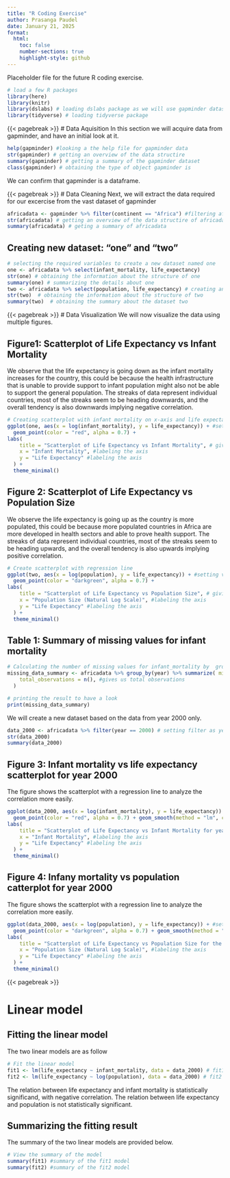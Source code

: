 ```yaml
---
title: "R Coding Exercise"
author: Prasanga Paudel
date: January 21, 2025
format:
  html:
    toc: false
    number-sections: true
    highlight-style: github
---
```


Placeholder file for the future R coding exercise.

```r
# load a few R packages
library(here)
library(knitr)
library(dslabs) # loading dslabs package as we will use gapminder dataset from it
library(tidyverse) # loading tidyverse package 
```

{{< pagebreak >}}
# Data Aquisition
In this section we will acquire data from gapminder, and have an initial look at it.
```r
help(gapminder) #looking a the help file for gapminder data
str(gapminder) # getting an overview of the data structire
summary(gapminder) # getting a summary of the gapminder dataset
class(gapminder) # obtaining the type of object gapminder is
```
We can confirm that gapminder is a dataframe.

{{< pagebreak >}}
# Data Cleaning
Next, we will extract the data required for our excercise from the vast dataset of gapminder
```r
africadata <- gapminder %>% filter(continent == "Africa") #filtering african countries to make a new dataset
str(africadata) # getting an overview of the data structire of africadata
summary(africadata) # geting a summary of africadata
```

## Creating new dataset: "one" and "two"

```r
# selecting the required variables to create a new dataset named one
one <- africadata %>% select(infant_mortality, life_expectancy) 
str(one) # obtaining the information about the structure of one
summary(one) # summarizing the details about one
two <- africadata %>% select(population, life_expectancy) # creating another dataset with only two variables as listed
str(two)  # obtaining the information about the structure of two
summary(two)  # obtaining the summary about the dataset two
```

{{< pagebreak >}}
# Data Visualization
We will now visualize the data using multiple figures.

## Figure1: Scatterplot of Life Expectancy vs Infant Mortality

We observe that the life expectancy is going down as the infant mortality increases for the country, this could be because the health infrastructure that is unable to provide support to infant population might also not be able to support the general population. The streaks of data represent individual countries, most of the streaks seem to be heading downwards, and the overall tendency is also downwards implying negative correlation.

```r
# Creating scatterplot with infant mortality on x-axis and life expectancy on y-axis
ggplot(one, aes(x = log(infant_mortality), y = life_expectancy)) + #setting variables to different axis
  geom_point(color = "red", alpha = 0.7) +
labs(
    title = "Scatterplot of Life Expectancy vs Infant Mortality", # giving a title to the figure
    x = "Infant Mortality", #labeling the axis
    y = "Life Expectancy" #labeling the axis
  ) +
  theme_minimal()

```

## Figure 2: Scatterplot of Life Expectancy vs Population Size

We observe the life expectancy is going up as the country is more populated, this could be because more populated countries in Africa are more developed in health sectors and able to prove health support. The streaks of data represent individual countries, most of the streaks seem to be heading upwards, and the overall tendency is also upwards implying positive correlation.

```r
# Create scatterplot with regression line
ggplot(two, aes(x = log(population), y = life_expectancy)) + #setting variables to different axis
  geom_point(color = "darkgreen", alpha = 0.7) +
labs(
    title = "Scatterplot of Life Expectancy vs Population Size", # giving a title to the figure
    x = "Population Size (Natural Log Scale)", #labeling the axis
    y = "Life Expectancy" #labeling the axis
  ) +
  theme_minimal()

```

## Table 1: Summary of missing values for infant mortality

```r
# Calculating the number of missing values for infant_mortality by  grouping them according to year
missing_data_summary <- africadata %>% group_by(year) %>% summarize( missing_infant_mortality = sum(is.na(infant_mortality)), #gives us total missing values
    total_observations = n(), #gives us total observations
  )

# printing the result to have a look
print(missing_data_summary)

```

We will create a new dataset based on the data from year 2000 only.

```r
data_2000 <- africadata %>% filter(year == 2000) # setting filter as year 2000 to be used to create the new dataset
str(data_2000)
summary(data_2000)
```

## Figure 3: Infant mortality vs life expectancy scatterplot for year 2000

The figure shows the scatterplot with a regression line to analyze the correlation more easily.

```r
ggplot(data_2000, aes(x = log(infant_mortality), y = life_expectancy)) + #setting variables to different axis
  geom_point(color = "red", alpha = 0.7) + geom_smooth(method = "lm", color = "blue", se = FALSE) +
labs(
    title = "Scatterplot of Life Expectancy vs Infant Mortality for year 2000", # giving a title to the figure
    x = "Infant Mortality", #labeling the axis
    y = "Life Expectancy" #labeling the axis
  ) +
  theme_minimal()

```

## Figure 4: Infany mortality vs population catterplot for year 2000

The figure shows the scatterplot with a regression line to analyze the correlation more easily.

```r
ggplot(data_2000, aes(x = log(population), y = life_expectancy)) + #setting variables to different axis
  geom_point(color = "darkgreen", alpha = 0.7) + geom_smooth(method = "lm", color = "blue", se = FALSE) +
labs(
    title = "Scatterplot of Life Expectancy vs Population Size for the year 2000", # giving a title to the figure
    x = "Population Size (Natural Log Scale)", #labeling the axis
    y = "Life Expectancy" #labeling the axis
  ) +
  theme_minimal()

```

{{< pagebreak >}}

# Linear model

## Fitting the linear model

The two linear models are as follow
```r
# Fit the linear model
fit1 <- lm(life_expectancy ~ infant_mortality, data = data_2000) # fit1 is a model with infant mortality as predictor
fit2 <- lm(life_expectancy ~ log(population), data = data_2000) # fit2 is a model with log(population) as predictor
```

The relation between life expectancy and infant mortality is statistically significand, with negative correlation. The relation between life expectancy and population is not statistically significant.

## Summarizing the fitting result
The summary of the two linear models are provided below.
```r
# View the summary of the model
summary(fit1) #summary of the fit1 model
summary(fit2) #summary of the fit2 model
```

